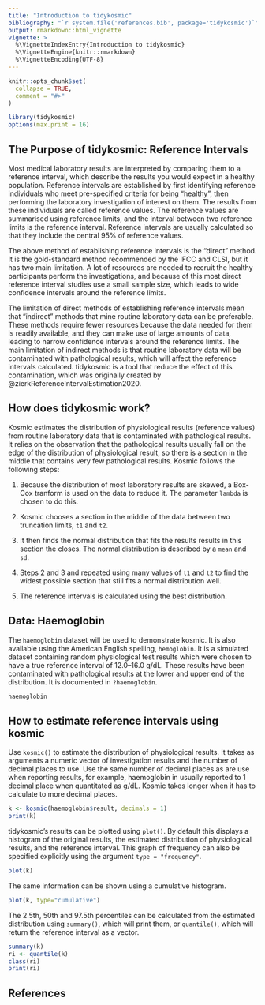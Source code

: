 ```yaml
---
title: "Introduction to tidykosmic"
bibliography: "`r system.file('references.bib', package='tidykosmic')`"
output: rmarkdown::html_vignette
vignette: >
  %\VignetteIndexEntry{Introduction to tidykosmic}
  %\VignetteEngine{knitr::rmarkdown}
  %\VignetteEncoding{UTF-8}
---
```


```r
knitr::opts_chunk$set(
  collapse = TRUE,
  comment = "#>"
)
```

```r
library(tidykosmic)
options(max.print = 16)
```

## The Purpose of tidykosmic: Reference Intervals

Most medical laboratory results are interpreted by comparing them to a reference interval, which describe the results you would expect in a healthy population.
Reference intervals are established by first identifying reference individuals who meet pre-specified criteria for being "healthy", then performing the laboratory investigation of interest on them.
The results from these individuals are called reference values.
The reference values are summarised using reference limits, and the interval between two reference limits is the reference interval.
Reference intervals are usually calculated so that they include the central 95% of reference values.

The above method of establishing reference intervals is the "direct" method.
It is the gold-standard method recommended by the IFCC and CLSI, but it has two main limitation.
A lot of resources are needed to recruit the healthy participants perform the investigations, and because of this most direct reference interval studies use a small sample size, which leads to wide confidence intervals around the reference limits.

The limitation of direct methods of establishing reference intervals mean that "indirect" methods that mine routine laboratory data can be preferable.
These methods require fewer resources because the data needed for them is readily available, and they can make use of large amounts of data, leading to narrow confidence intervals around the reference limits.
The main limitation of indirect methods is that routine laboratory data will be contaminated with pathological results, which will affect the reference intervals calculated.
tidykosmic is a tool that reduce the effect of this contamination, which was originally created by @zierkReferenceIntervalEstimation2020.

## How does tidykosmic work?

Kosmic estimates the distribution of physiological results (reference values) from routine laboratory data that is contaminated with pathological results.
It relies on the observation that the pathological results usually fall on the edge of the distribution of physiological result, so there is a section in the middle that contains very few pathological results.
Kosmic follows the following steps:

1.  Because the distribution of most laboratory results are skewed, a Box-Cox tranform is used on the data to reduce it.
    The parameter `lambda` is chosen to do this.

2.  Kosmic chooses a section in the middle of the data between two truncation limits, `t1` and `t2`.

3.  It then finds the normal distribution that fits the results results in this section the closes.
    The normal distribution is described by a `mean` and `sd`.

4.  Steps 2 and 3 and repeated using many values of `t1` and `t2` to find the widest possible section that still fits a normal distribution well.

5.  The reference intervals is calculated using the best distribution.

## Data: Haemoglobin

The `haemoglobin` dataset will be used to demonstrate kosmic.
It is also available using the American English spelling, `hemoglobin`.
It is a simulated dataset containing random physiological test results which were chosen to have a true reference interval of 12.0--16.0 g/dL.
These results have been contaminated with pathological results at the lower and upper end of the distribution.
It is documented in `?haemoglobin`.

```r
haemoglobin
```

## How to estimate reference intervals using kosmic

Use `kosmic()` to estimate the distribution of physiological results.
It takes as arguments a numeric vector of investigation results and the number of decimal places to use.
Use the same number of decimal places as are use when reporting results, for example, haemoglobin in usually reported to 1 decimal place when quantitated as g/dL.
Kosmic takes longer when it has to calculate to more decimal places.

```r
k <- kosmic(haemoglobin$result, decimals = 1)
print(k)
```

tidykosmic's results can be plotted using `plot()`.
By default this displays a histogram of the original results, the estimated distribution of physiological results, and the reference interval.
This graph of frequency can also be specified explicitly using the argument `type = "frequency"`.

```r
plot(k)
```

The same information can be shown using a cumulative histogram.

```r
plot(k, type="cumulative")
```

The 2.5th, 50th and 97.5th percentiles can be calculated from the estimated distribution using `summary()`, which will print them, or `quantile()`, which will return the reference interval as a vector.

```r
summary(k)
ri <- quantile(k)
class(ri)
print(ri)
```

## References

::: {#refs}
:::
